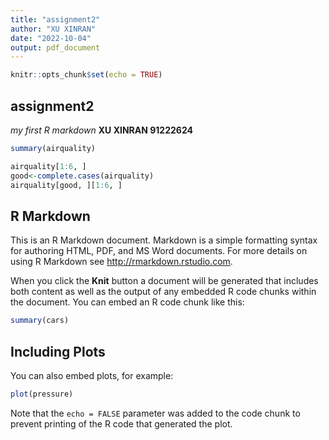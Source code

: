```yaml
---
title: "assignment2"
author: "XU XINRAN"
date: "2022-10-04"
output: pdf_document
---
```


```r
knitr::opts_chunk$set(echo = TRUE)
```

## assignment2
*my first R markdown*
**XU XINRAN 91222624**

```r
summary(airquality)

airquality[1:6, ]
good<-complete.cases(airquality)
airquality[good, ][1:6, ]

```

## R Markdown

This is an R Markdown document. Markdown is a simple formatting syntax for authoring HTML, PDF, and MS Word documents. For more details on using R Markdown see <http://rmarkdown.rstudio.com>.

When you click the **Knit** button a document will be generated that includes both content as well as the output of any embedded R code chunks within the document. You can embed an R code chunk like this:

```r
summary(cars)
```

## Including Plots

You can also embed plots, for example:

```r
plot(pressure)
```

Note that the `echo = FALSE` parameter was added to the code chunk to prevent printing of the R code that generated the plot.
